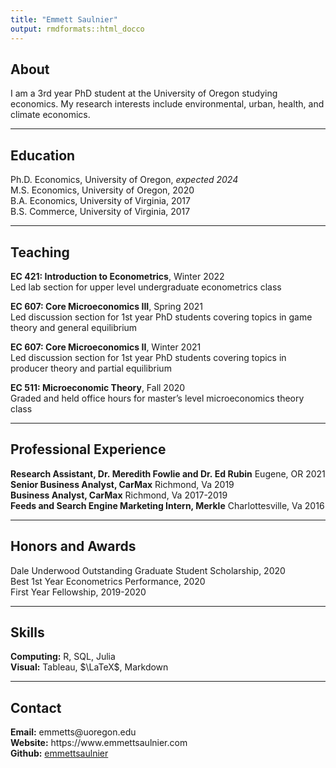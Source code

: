 ```yaml
---
title: "Emmett Saulnier"
output: rmdformats::html_docco
---
```


## About  
I am a 3rd year PhD student at the University of Oregon studying economics. My research interests include environmental, urban, health, and climate economics.

---

## Education

Ph.D. Economics, University of Oregon, *expected 2024*  
M.S. Economics, University of Oregon, 2020  
B.A. Economics, University of Virginia, 2017  
B.S. Commerce, University of Virginia, 2017

---

## Teaching  
**EC 421: Introduction to Econometrics**, Winter 2022  
Led lab section for upper level undergraduate econometrics class

**EC 607: Core Microeconomics III**, Spring 2021   
Led discussion section for 1st year PhD students covering topics in game theory and general equilibrium  

**EC 607: Core Microeconomics II**, Winter 2021  
Led discussion section for 1st year PhD students covering topics in producer theory and partial equilibrium  

**EC 511: Microeconomic Theory**, Fall 2020  
Graded and held office hours for master's level microeconomics theory class  


---

## Professional Experience  

**Research Assistant, Dr. Meredith Fowlie and Dr. Ed Rubin** Eugene, OR 2021  
**Senior Business Analyst, CarMax** Richmond, Va 2019  
**Business Analyst, CarMax** Richmond, Va 2017-2019  
**Feeds and Search Engine Marketing Intern, Merkle** Charlottesville, Va 2016   

---  

## Honors and Awards  

Dale Underwood Outstanding Graduate Student Scholarship, 2020  
Best 1st Year Econometrics Performance, 2020  
First Year Fellowship, 2019-2020

---   

## Skills 
**Computing:** R, SQL, Julia  
**Visual:** Tableau, $\LaTeX$, Markdown  


---  

## Contact  
**Email:** emmetts@uoregon.edu  
**Website:** https://www.emmettsaulnier.com  
**Github:** [emmettsaulnier](https://github.com/emmettsaulnier)






